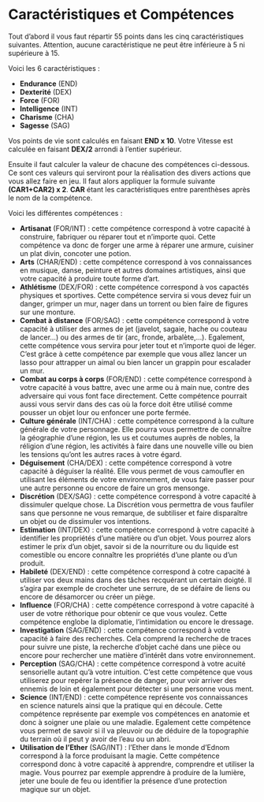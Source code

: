 # Caractéristiques et Compétences

Tout d'abord il vous faut répartir 55 points dans les cinq caractéristiques suivantes. Attention, aucune caractéristique ne peut être inférieure à 5 ni supérieure à 15.

Voici les 6 caractéristiques :

- **Endurance** (END)
- **Dexterité** (DEX)
- **Force** (FOR)
- **Intelligence** (INT)
- **Charisme** (CHA)
- **Sagesse** (SAG)

Vos points de vie sont calculés en faisant **END x 10**.
Votre Vitesse est calculée en faisant **DEX/2** arrondi à l'entier supérieur.

Ensuite il faut calculer la valeur de chacune des compétences ci-dessous. Ce sont ces valeurs qui serviront pour la réalisation des divers actions que vous allez faire en jeu. Il faut alors appliquer la formule suivante **(CAR1+CAR2) x 2**. **CAR** étant les caractéristiques entre parenthèses après le nom de la compétence.

Voici les différentes compétences : 

- **Artisanat** (FOR/INT) : cette compétence correspond à votre capacité à construire, fabriquer ou réparer tout et n'importe quoi. Cette compétence va donc de forger une arme à réparer une armure, cuisiner un plat divin, concoter une potion.
- **Arts** (CHAR/END) : cette compétence correspond à vos connaissances en musique, danse, peinture et autres domaines artistiques, ainsi que votre capacité à produire toute forme d'art.
- **Athlétisme** (DEX/FOR) : cette compétence correspond à vos capactés physiques et sportives. Cette compétence servira si vous devez fuir un danger, grimper un mur, nager dans un torrent ou bien faire de figures sur une monture. 
- **Combat à distance** (FOR/SAG) : cette compétence correspond à votre capacité à utiliser des armes de jet (javelot, sagaie, hache ou couteau de lancer...) ou des armes de tir (arc, fronde, arbalète,...). Egalement, cette compétence vous servira pour jeter tout et n'importe quoi de léger. C'est grâce à cette compétence par exemple que vous allez lancer un lasso pour attrapper un aimal ou bien lancer un grappin pour escalader un mur.
- **Combat au corps à corps** (FOR/END) : cette compétence correspond à votre capacité à vous battre, avec une arme ou à main nue, contre des adversaire qui vous font face directement. Cette compétence pourrait aussi vous servir dans des cas où la force doit être utilisé comme pousser un objet lour ou enfoncer une porte fermée.
- **Culture générale** (INT/CHA) : cette compétence correspond à la culture générale de votre personnage. Elle pourra vous permettre de connaître la géographie d'une région, les us et coutumes auprès de nobles, la réligion d'une région, les activités à faire dans une nouvelle ville ou bien les tensions qu'ont les autres races à votre égard.
- **Déguisement** (CHA/DEX) : cette compétence correspond à votre capacité à déguiser la réalité. Elle vous permet de vous camoufler en utilisant les éléments de votre environnement, de vous faire passer pour une autre personne ou encore de faire un gros mensonge. 
- **Discrétion** (DEX/SAG) : cette compétence correspond à votre capacité à dissimuler quelque chose. La Discrétion vous permettra de vous faufiler sans que personne ne vous remarque, de subtiliser et faire disparaître un objet ou de dissimuler vos intentions.
- **Estimation** (INT/DEX) : cette compétence correspond à votre capacité à identifier les propriétés d'une matière ou d'un objet. Vous pourrez alors estimer le prix d'un objet, savoir si de la nourriture ou du liquide est comestible ou encore connaître les propriétés d'une plante ou d'un produit. 
- **Habileté** (DEX/END) : cette compétence correspond à cotre capacité à utiliser vos deux mains dans des tâches recquérant un certain doigté. Il s'agira par exemple de crocheter une serrure, de se défaire de liens ou encore de désamorcer ou créer un piège. 
- **Influence** (FOR/CHA) : cette compétence correspond à votre capacité à user de votre réthorique pour obtenir ce que vous voulez. Cette compétence englobe la diplomatie, l'intimidation ou encore le dressage.
- **Investigation** (SAG/END) : cette compétence correspond à votre capacité à faire des recherches. Cela comprend la recherche de traces pour suivre une piste, la recherche d'objet caché dans une pièce ou encore pour rechercher une matière d'intérêt dans votre environnement.
- **Perception** (SAG/CHA) : cette compétence correspond à votre acuité sensorielle autant qu'à votre intuition. C'est cette compétence que vous utiliserez pour repérer la présence de danger, pour voir arriver des ennemis de loin et également pour détecter si une personne vous ment.
- **Science** (INT/END) : cette compétence représente vos connaissances en science naturels ainsi que la pratique qui en découle. Cette compétence représente par exemple vos compétences en anatomie et donc à soigner une plaie ou une maladie. Egalement cette compétence vous permet de savoir si il va pleuvoir ou de déduire de la topographie du terrain où il peut y avoir de l'eau ou un abri.
- **Utilisation de l'Ether** (SAG/INT) : l'Ether dans le monde d'Ednom correspond à la force produisant la magie. Cette compétence correspond donc à votre capacité à apprendre, comprendre et utiliser la magie. Vous pourrez par exemple apprendre à produire de la lumière, jeter une boule de feu ou identifier la présence d'une protection magique sur un objet. 


